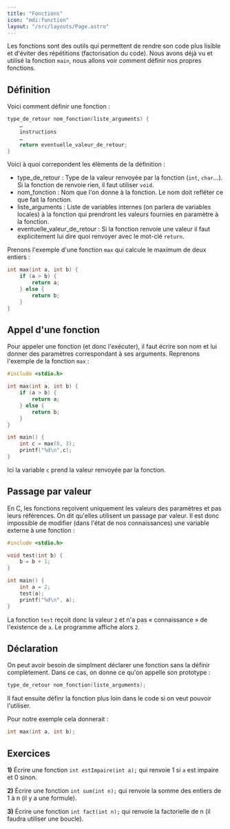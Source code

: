 ```yaml
---
title: "Fonctions"
icon: "mdi:function"
layout: "/src/layouts/Page.astro"
---
```


Les fonctions sont des outils qui permettent de rendre son code plus lisible
et d'éviter des répétitions (factorisation du code). Nous avons déjà vu et
utilisé la fonction `main`, nous allons voir comment définir nos propres
fonctions.

## Définition

Voici comment définir une fonction :

```c
type_de_retour nom_fonction(liste_arguments) {
    …
    instructions
    …
    return eventuelle_valeur_de_retour;
}
```

Voici à quoi correpondent les élèments de la définition :
- type_de_retour : Type de la valeur renvoyée par la fonction (`int`, `char`…). Si la fonction de renvoie rien, il faut utiliser `void`. 
- nom_fonction : Nom que l'on donne à la fonction. Le nom doit refléter ce que fait la fonction.
- liste_arguments : Liste de variables internes (on parlera de variables locales) à la fonction qui prendront les valeurs fournies en paramètre à la fonction.
- eventuelle_valeur_de_retour : Si la fonction renvoie une valeur il faut explicitement lui dire quoi renvoyer avec le mot-clé `return`.

Prenons l'exemple d'une fonction `max` qui calcule le maximum de deux entiers :
```c    
int max(int a, int b) {
    if (a > b) {
        return a;
    } else {
        return b;
    }
}
```

## Appel d'une fonction

Pour appeler une fonction (et donc l'exécuter), il faut écrire son nom et lui
donner des paramètres correspondant à ses arguments. Reprenons l'exemple de la
fonction `max` :

```c
#include <stdio.h>

int max(int a, int b) {
    if (a > b) {
        return a;
    } else {
        return b;
    }
}

int main() {
    int c = max(8, 3);
    printf("%d\n",c);
}
```

Ici la variable `c` prend la valeur renvoyée par la fonction.

## Passage par valeur

En C, les fonctions reçoivent uniquement les valeurs des paramètres et pas
leurs références. On dit qu'elles utilisent un passage par valeur. Il est donc
impossible de modifier (dans l'état de nos connaissances) une variable externe
à une fonction :

```c
#include <stdio.h>

void test(int b) {
    b = b + 1;
}

int main() {
    int a = 2;
    test(a);
    printf("%d\n", a);
}
```

La fonction `test` reçoit donc la valeur `2` et n'a pas « connaissance » de
l'existence de `a`. Le programme affiche alors `2`.

## Déclaration

On peut avoir besoin de simplment déclarer une fonction sans la définir
complètement. Dans ce cas, on donne ce qu'on appelle son prototype :

```c
type_de_retour nom_fonction(liste_arguments);
```

Il faut ensuite définr la fonction plus loin dans le code si on veut pouvoir
l'utiliser.

Pour notre exemple cela donnerait :

```c
int max(int a, int b);
```

## Exercices

**1)** Écrire une fonction `int estImpaire(int a);` qui renvoie 1 si `a` est
impaire et 0 sinon.

**2)** Écrire une fonction `int sum(int n);` qui renvoie la somme des entiers
de 1 à n (il y a une formule).

**3)** Écrire une fonction `int fact(int n);` qui renvoie la factorielle de n
(il faudra utiliser une boucle).
